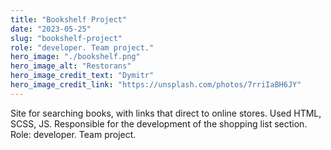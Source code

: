 ```yaml
---
title: "Bookshelf Project"
date: "2023-05-25"
slug: "bookshelf-project"
role: "developer. Team project."
hero_image: "./bookshelf.png"
hero_image_alt: "Restorans"
hero_image_credit_text: "Dymitr"
hero_image_credit_link: "https://unsplash.com/photos/7rriIaBH6JY"
---
```


Site for searching books, with links that direct to online stores. Used HTML, SCSS, JS. Responsible for the development of the shopping list section. Role: developer. Team project.
